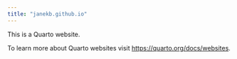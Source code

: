 ```yaml
---
title: "janekb.github.io"
---
```


This is a Quarto website.

To learn more about Quarto websites visit <https://quarto.org/docs/websites>.
